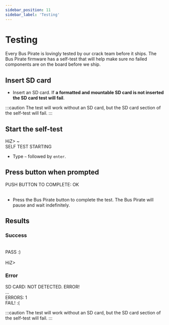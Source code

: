 ---
sidebar_position: 11
sidebar_label: 'Testing'
---

# Testing

Every Bus Pirate is lovingly tested by our crack team before it ships. The Bus Pirate firmware has a self-test that will help make sure no failed components are on the board before we ship.

## Insert SD card

- Insert an SD card. If **a formatted and mountable SD card is not inserted the SD card test will fail**. 

:::caution
The test will work without an SD card, but the SD card section of the self-test will fail.
:::

## Start the self-test

<BrowserWindow>
<span className="bp-prompt">HiZ></span> ~<br/>
<span className="bp-info">SELF TEST STARTING<br/></span>
</BrowserWindow>

- Type ```~``` followed by ```enter```.

## Press button when prompted
<BrowserWindow>
<span className="bp-info">
PUSH BUTTON TO COMPLETE: OK<br/>
</span><br/>
</BrowserWindow>

- Press the Bus Pirate button to complete the test. The Bus Pirate will pause and wait indefinitely. 

## Results

### Success

<BrowserWindow>
<span className="bp-info">
<br/>
PASS :)<br/>
</span><br/>
<span className="bp-prompt">HiZ></span> <br/>
</BrowserWindow>

### Error

<BrowserWindow>
<span className="bp-info">
SD CARD: NOT DETECTED. ERROR!<br/>
...<br/>
ERRORS: 1<br/>
FAIL! :(</span>
</BrowserWindow>

:::caution
The test will work without an SD card, but the SD card section of the self-test will fail.
:::